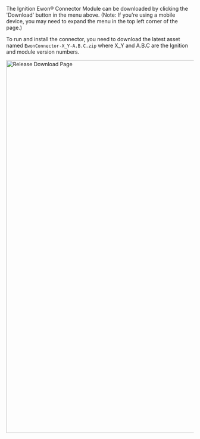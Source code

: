 The Ignition Ewon® Connector Module can be downloaded by clicking the 'Download' button in the menu above.
(Note: If you're using a mobile device, you may need to expand the menu in the top left corner of the page.)

To run and install the connector, you need to download the latest asset named `EwonConnector-X_Y-A.B.C.zip` where X_Y
and A.B.C are the Ignition and module version numbers.

<img src="https://raw.githubusercontent.com/hms-networks/IgnitionEwonConnector/main/images/release_download.JPG" alt="Release Download Page" width="1000"/>